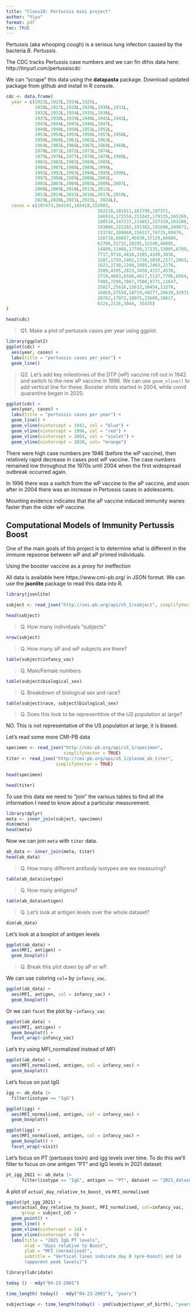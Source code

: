 ```yaml
---
title: "Class18: Pertussis mini project"
author: "Yiyu"
format: pdf
toc: TRUE
---
```


Pertussis (aka whooping cough) is a serious lung infection caused by the bacteria *B. Pertussis.*

The CDC tracks Pertussis case numbers and we can fin dthis data here: 
http://tinyurl.com/pertussiscdc

We can "scrape" this data using the **datapasta** package. Download updated package from github and install in R console.

```r
cdc <- data.frame(
  year = c(1922L,1923L,1924L,1925L,
           1926L,1927L,1928L,1929L,1930L,1931L,
           1932L,1933L,1934L,1935L,1936L,
           1937L,1938L,1939L,1940L,1941L,1942L,
           1943L,1944L,1945L,1946L,1947L,
           1948L,1949L,1950L,1951L,1952L,
           1953L,1954L,1955L,1956L,1957L,1958L,
           1959L,1960L,1961L,1962L,1963L,
           1964L,1965L,1966L,1967L,1968L,1969L,
           1970L,1971L,1972L,1973L,1974L,
           1975L,1976L,1977L,1978L,1979L,1980L,
           1981L,1982L,1983L,1984L,1985L,
           1986L,1987L,1988L,1989L,1990L,
           1991L,1992L,1993L,1994L,1995L,1996L,
           1997L,1998L,1999L,2000L,2001L,
           2002L,2003L,2004L,2005L,2006L,2007L,
           2008L,2009L,2010L,2011L,2012L,
           2013L,2014L,2015L,2016L,2017L,2018L,
           2019L,2020L,2021L,2022L, 2024L),
  cases = c(107473,164191,165418,152003,
                                   202210,181411,161799,197371,
                                   166914,172559,215343,179135,265269,
                                   180518,147237,214652,227319,103188,
                                   183866,222202,191383,191890,109873,
                                   133792,109860,156517,74715,69479,
                                   120718,68687,45030,37129,60886,
                                   62786,31732,28295,32148,40005,
                                   14809,11468,17749,17135,13005,6799,
                                   7717,9718,4810,3285,4249,3036,
                                   3287,1759,2402,1738,1010,2177,2063,
                                   1623,1730,1248,1895,2463,2276,
                                   3589,4195,2823,3450,4157,4570,
                                   2719,4083,6586,4617,5137,7796,6564,
                                   7405,7298,7867,7580,9771,11647,
                                   25827,25616,15632,10454,13278,
                                   16858,27550,18719,48277,28639,32971,
                                   20762,17972,18975,15609,18617,
                                   6124,2116,3044, 35435)
)
```

```r
head(cdc)
```

> Q1. Make a plot of pertussis cases per year using ggplot.

```r
library(ggplot2)
ggplot(cdc) +
  aes(year, cases) +
  labs(title = "pertussis cases per year") +
  geom_line()
```

> Q2. Let's add key milestones of the DTP (wP) vaccine roll out in 1942 and switch to the new aP vaccine in 1996. We can use `geom_vline()` to add vertical line for these. Booster shots started in 2004, while covid quarantine began in 2020.

```r
ggplot(cdc) +
  aes(year, cases) +
  labs(title = "pertussis cases per year") +
  geom_line() +
  geom_vline(xintercept = 1942, col = "blue") +
  geom_vline(xintercept = 1996, col = "red") + 
  geom_vline(xintercept = 2004, col = "violet") +
  geom_vline(xintercept = 2020, col= "orange")
```

There were high case numbers pre 1946 (before the wP vaccine), then relatively rapid decrease in cases post wP vaccine. The case numbers remained low throughout the 1970s until 2004 when the first widespread outbreak occurred again. 

In 1996 there was a switch from the wP vaccine to the aP vaccine, and soon after in 2004 there was an increase in Pertussis cases in adolescents. 

Mounting evidence indicates that the aP vaccine induced immunity wanes faster than the older wP vaccine.

## Computational Models of Immunity Pertussis Boost

One of the main goals of this project is to determine what is different in the immune repsonse between wP and aP primed individuals.

Using the booster vaccine as a proxy for ineffection


All data is available here https://www.cmi-pb.org/ in JSON format. We can use the **jsonlite** package to read this data into R.

```r
library(jsonlite)

subject <- read_json("http://cmi-pb.org/api/v5_1/subject", simplifyVector = TRUE) 

head(subject)
```

> Q. How many individuals "subjects"

```r
nrow(subject)
```

> Q. How many aP and wP subjects are there?

```r
table(subject$infancy_vac)
```

> Q. Male/Female numbers

```r
table(subject$biological_sex)
```

> Q. Breakdown of biological sex and race?

```r
table(subject$race, subject$biological_sex)
```

> Q. Does this look to be representitive of the US population at large?

NO. This is not representative of the US population at large, it is biased.

Let's read some more CMI-PB data

```r
specimen <- read_json("http://cmi-pb.org/api/v5_1/specimen", 
                      simplifyVector = TRUE) 
titer <- read_json("http://cmi-pb.org/api/v5_1/plasma_ab_titer",
                   simplifyVector = TRUE) 
```

```r
head(specimen)
```
```r
head(titer)
```
To use this data we need to "join" the various tables to find all the information I need to know about a particular measurement.

```r
library(dplyr)
meta <- inner_join(subject, specimen)
dim(meta)
head(meta)
```

Now we can join `meta` with `titer` data.

```r
ab_data <- inner_join(meta, titer)
head(ab_data)
```

> Q. How many different antibody isotypes are we measuring?

```r
table(ab_data$isotype)
```

> Q. How many antigens?

```r
table(ab_data$antigen)
```
> Q. Let's look at antigen levels over the whole dataset?

```r
dim(ab_data)
```

Let's look at a boxplot of antigen levels 
```r
ggplot(ab_data) +
  aes(MFI, antigen) +
  geom_boxplot()
```

> Q. Break this plot down by aP or wP.

We can use coloring `col=` by `infancy_vac`.

```r
ggplot(ab_data) +
  aes(MFI, antigen, col = infancy_vac) +
  geom_boxplot()
```

Or we can `facet` the plot by `~infancy_vac`

```r
ggplot(ab_data) +
  aes(MFI, antigen) +
  geom_boxplot() +
  facet_wrap(~infancy_vac)
```

Let's try using MFI_normalized instead of MFI

```r
ggplot(ab_data) +
  aes(MFI_normalised, antigen, col = infancy_vac) +
  geom_boxplot()
```

Let's focus on just IgG

```r
igg <- ab_data |>
  filter(isotype == "IgG")

ggplot(igg) +
  aes(MFI_normalised, antigen, col = infancy_vac) +
  geom_boxplot()
```

```r
ggplot(igg) +
  aes(MFI_normalised, antigen, col = infancy_vac) +
  geom_boxplot() +
  facet_wrap(~visit)
```

Let's focus on PT (pertussis toxin) and igg levels over time. To do this we'll filter to focus on one antigen "PT" and IgG levels in 2021 dataset.

```r
pt_igg_2021 <- ab_data |>
      filter(isotype == "IgG", antigen == "PT", dataset == "2021_dataset")
```

A plot of `actual_day_relative_to_boost_` vs `MFI_normalised`
```r
ggplot(pt_igg_2021) + 
  aes(actual_day_relative_to_boost, MFI_normalised, col=infancy_vac, 
      group = subject_id) +
  geom_point() +
  geom_line() +
  geom_vline(xintercept = 14) +
  geom_vline(xintercept = 0) +
  labs(title = "2021 IgG PT levels",
       xlab = "Days relative to Boost",
       ylab = "MFI (normalized)",
       subtitle = "Vertical lines indicate day 0 (pre-boost) and 14 
       (apparent peak levels)") 

```

```r
library(lubridate)
```

```r
today () - mdy("04-23-2001")
```

```r
time_length( today() - mdy("04-23-2001"), "years")
```

```r
subject$age <- time_length(today() - ymd(subject$year_of_birth), "years")
```

